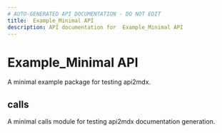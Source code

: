 ```yaml
---
# AUTO-GENERATED API DOCUMENTATION - DO NOT EDIT
title:  Example_Minimal API
description: API documentation for  Example_Minimal API
---
```


#  Example_Minimal API

A minimal example package for testing api2mdx.

## <ApiType type="Module" path="index" symbolName="calls" /> calls

A minimal calls module for testing api2mdx documentation generation.

